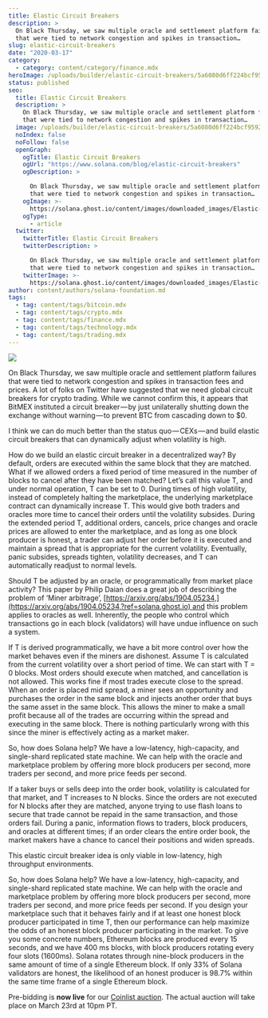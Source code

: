 ```yaml
---
title: Elastic Circuit Breakers
description: >
  On Black Thursday, we saw multiple oracle and settlement platform failures
  that were tied to network congestion and spikes in transaction…
slug: elastic-circuit-breakers
date: "2020-03-17"
category:
  - category: content/category/finance.mdx
heroImage: /uploads/builder/elastic-circuit-breakers/5a6080d6ff224bcf9592465e7b865a1b.png
status: published
seo:
  title: Elastic Circuit Breakers
  description: >
    On Black Thursday, we saw multiple oracle and settlement platform failures
    that were tied to network congestion and spikes in transaction…
  image: /uploads/builder/elastic-circuit-breakers/5a6080d6ff224bcf9592465e7b865a1b.png
  noIndex: false
  noFollow: false
  openGraph:
    ogTitle: Elastic Circuit Breakers
    ogUrl: "https://www.solana.com/blog/elastic-circuit-breakers"
    ogDescription: >

      On Black Thursday, we saw multiple oracle and settlement platform failures
      that were tied to network congestion and spikes in transaction…
    ogImage: >-
      https://solana.ghost.io/content/images/downloaded_images/Elastic-Circuit-Breakers/1-NbrWZ0dChSls2WZScjU5uQ-1.png
    ogType:
      - article
  twitter:
    twitterTitle: Elastic Circuit Breakers
    twitterDescription: >

      On Black Thursday, we saw multiple oracle and settlement platform failures
      that were tied to network congestion and spikes in transaction…
    twitterImage: >-
      https://solana.ghost.io/content/images/downloaded_images/Elastic-Circuit-Breakers/1-NbrWZ0dChSls2WZScjU5uQ-1.png
author: content/authors/solana-foundation.md
tags:
  - tag: content/tags/bitcoin.mdx
  - tag: content/tags/crypto.mdx
  - tag: content/tags/finance.mdx
  - tag: content/tags/technology.mdx
  - tag: content/tags/trading.mdx
---
```


![](/uploads/builder/elastic-circuit-breakers/image-1.jpg)

On Black Thursday, we saw multiple oracle and settlement platform failures that were tied to network congestion and spikes in transaction fees and prices. A lot of folks on Twitter have suggested that we need global circuit breakers for crypto trading. While we cannot confirm this, it appears that BitMEX instituted a circuit breaker — by just unilaterally shutting down the exchange without warning — to prevent BTC from cascading down to $0.

I think we can do much better than the status quo — CEXs — and build elastic circuit breakers that can dynamically adjust when volatility is high.

How do we build an elastic circuit breaker in a decentralized way? By default, orders are executed within the same block that they are matched. What if we allowed orders a fixed period of time measured in the number of blocks to cancel after they have been matched? Let’s call this value T, and under normal operation, T can be set to 0. During times of high volatility, instead of completely halting the marketplace, the underlying marketplace contract can dynamically increase T. This would give both traders and oracles more time to cancel their orders until the volatility subsides. During the extended period T, additional orders, cancels, price changes and oracle prices are allowed to enter the marketplace, and as long as one block producer is honest, a trader can adjust her order before it is executed and maintain a spread that is appropriate for the current volatility. Eventually, panic subsides, spreads tighten, volatility decreases, and T can automatically readjust to normal levels.

Should T be adjusted by an oracle, or programmatically from market place activity? This paper by Philip Daian does a great job of describing the problem of ‘Miner arbitrage’, [https://arxiv.org/abs/1904.05234,](https://arxiv.org/abs/1904.05234,?ref=solana.ghost.io) and this problem applies to oracles as well. Inherently, the people who control which transactions go in each block (validators) will have undue influence on such a system.

If T is derived programmatically, we have a bit more control over how the market behaves even if the miners are dishonest. Assume T is calculated from the current volatility over a short period of time. We can start with T = 0 blocks. Most orders should execute when matched, and cancellation is not allowed. This works fine if most trades execute close to the spread. When an order is placed mid spread, a miner sees an opportunity and purchases the order in the same block and injects another order that buys the same asset in the same block. This allows the miner to make a small profit because all of the trades are occurring within the spread and executing in the same block. There is nothing particularly wrong with this since the miner is effectively acting as a market maker.

So, how does Solana help? We have a low-latency, high-capacity, and single-shard replicated state machine. We can help with the oracle and marketplace problem by offering more block producers per second, more traders per second, and more price feeds per second.

If a taker buys or sells deep into the order book, volatility is calculated for that market, and T increases to N blocks. Since the orders are not executed for N blocks after they are matched, anyone trying to use flash loans to secure that trade cannot be repaid in the same transaction, and those orders fail. During a panic, information flows to traders, block producers, and oracles at different times; if an order clears the entire order book, the market makers have a chance to cancel their positions and widen spreads.

This elastic circuit breaker idea is only viable in low-latency, high throughput environments.

So, how does Solana help? We have a low-latency, high-capacity, and single-shard replicated state machine. We can help with the oracle and marketplace problem by offering more block producers per second, more traders per second, and more price feeds per second. If you design your marketplace such that it behaves fairly and if at least one honest block producer participated in time T, then our performance can help maximize the odds of an honest block producer participating in the market. To give you some concrete numbers, Ethereum blocks are produced every 15 seconds, and we have 400 ms blocks, with block producers rotating every four slots (1600ms). Solana rotates through nine-block producers in the same amount of time of a single Ethereum block. If only 33% of Solana validators are honest, the likelihood of an honest producer is 98.7% within the same time frame of a single Ethereum block.

Pre-bidding is **now live** for our [Coinlist auction](http://coinlist.co/solana?ref=solana.ghost.io). The actual auction will take place on March 23rd at 10pm PT.
